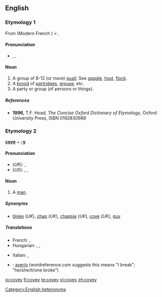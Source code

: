 {{wikipedia|dab=covey (disambiguation)|covey}}
==English==

===Etymology 1===
From {{OF.}} {{term|covee||lang=fro}} (Modern French {{term|couvée||lang=fr}}) < {{L.}} {{term|cubo|cubō|lie|lang=la}}.

====Pronunciation====
* {{enPR|kŭvʹē}}, {{IPA|/ˈkʌvi/}}, {{SAMPA|/"kVvi/}}

====Noun====
{{wikipedia}}
{{en-noun}}

# A group of 8-12 (or more) [[quail]].  See [[gaggle]], [[host]], [[flock]].
# A [[brood]] of [[partridge]]s, [[grouse]], etc.
# A party or group (of persons or things).

=====References=====
*'''1996,''' T.F. Hoad, ''The Concise Oxford Dictionary of Etymology'', Oxford University Press, ISBN 0192830988

===Etymology 2===
'''[[cove]]''' + '''[[-y]]'''

====Pronunciation====
* (''UK''): {{IPA|/ˈkəʊvi/}}, {{SAMPA|/"k@Uvi/}}
* (''US''): {{enPR|kōʹvē}}, {{IPA|/ˈkoʊvi/}}, {{SAMPA|/"koUvi/}}

====Noun====
{{en-noun}}

# {{context|UK|slang}} A [[man]].

=====Synonyms=====
* [[bloke]] (''UK''), [[chap]] (''UK''), [[chappie]] (''UK''), [[cove]] (''UK''), [[guy]]

=====Translations=====
{{trans-top|slang: a man}}
* French: {{t+|fr|mec|m}}, {{t+|fr|type|m}}
* Hungarian: {{t-|hu|pasi}}, {{t-|hu|hapsi}}, {{t-|hu|pasas}}
{{trans-mid}}
* Italian: {{t+|it|tizio|m}}, {{t+|it|tipo|m}}
{{trans-bottom}}

{{checktrans-top}}
* {{ttbc|Spanish}}: [[averío]] {{m}} (wordreference.com suggests this means "I break"; "he/she/it/one broke")
{{checktrans-bottom}}

[[Category:English heteronyms]]

[[io:covey]]
[[fi:covey]]
[[te:covey]]
[[vi:covey]]
[[zh:covey]]